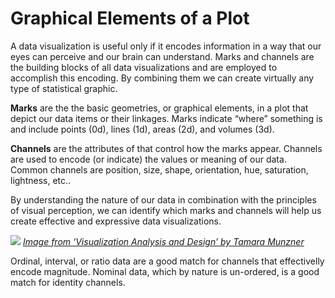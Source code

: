 Graphical Elements of a Plot
=============

A data visualization is useful only if it encodes information in a way that our eyes can perceive and our brain can understand. Marks and channels are the building blocks of all data visualizations and are employed to accomplish this encoding. By combining them we can create virtually any type of statistical graphic.

**Marks** are the the basic geometries, or graphical elements, in a plot that depict our data items or their linkages. Marks indicate "where" something is and include points (0d), lines (1d), areas (2d), and volumes (3d).

**Channels** are the attributes of that control how the marks appear. Channels are used to encode (or indicate) the values or meaning of our data. Common channels are position, size, shape, orientation, hue, saturation, lightness, etc..

By understanding the nature of our data in combination with the principles of visual perception, we can identify which marks and channels will help us create effective and expressive data visualizations.

![](./img/workshop_data_visualization_munzer_marks_channels_figure.PNG)
*[Image from 'Visualization Analysis and Design' by Tamara Munzner](https://www.oreilly.com/library/view/visualization-analysis-and/9781466508910/K14708_C005.xhtml)*

Ordinal, interval, or ratio data are a good match for channels that effectivelly encode magnitude. Nominal data, which by nature is un-ordered, is a good match for identity channels.

